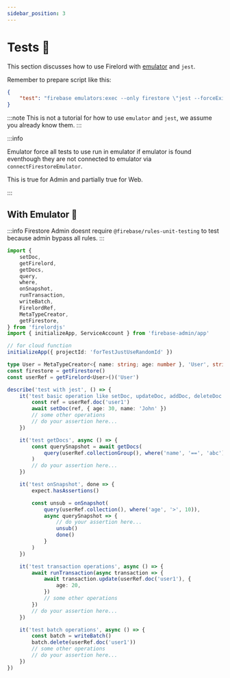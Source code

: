 ```yaml
---
sidebar_position: 3
---
```


# Tests 🧪

This section discusses how to use Firelord with [emulator](https://firebase.google.com/docs/emulator-suite) and `jest`.

Remember to prepare script like this:

```json
{
	"test": "firebase emulators:exec --only firestore \"jest --forceExit\""
}
```

:::note
This is not a tutorial for how to use `emulator` and `jest`, we assume you already know them.
:::


:::info

Emulator force all tests to use run in emulator if emulator is found eventhough they are not connected to emulator via `connectFirestoreEmulator`.

This is true for Admin and partially true for Web.

:::

## With Emulator 🦜

:::info
Firestore Admin doesnt require `@firebase/rules-unit-testing` to test because admin bypass all rules.
:::

```ts
import {
	setDoc,
	getFirelord,
	getDocs,
	query,
	where,
	onSnapshot,
	runTransaction,
	writeBatch,
	FirelordRef,
	MetaTypeCreator,
	getFirestore,
} from 'firelordjs'
import { initializeApp, ServiceAccount } from 'firebase-admin/app'

// for cloud function
initializeApp({ projectId: 'forTestJustUseRandomId' })

type User = MetaTypeCreator<{ name: string; age: number }, 'User', string>
const firestore = getFirestore()
const userRef = getFirelord<User>()('User')

describe('test with jest', () => {
	it('test basic operation like setDoc, updateDoc, addDoc, deleteDoc etc etc', async () => {
		const ref = userRef.doc('user1')
		await setDoc(ref, { age: 30, name: 'John' })
		// some other operations
		// do your assertion here...
	})

	it('test getDocs', async () => {
		const querySnapshot = await getDocs(
			query(userRef.collectionGroup(), where('name', '==', 'abc'))
		)
		// do your assertion here...
	})

	it('test onSnapshot', done => {
		expect.hasAssertions()

		const unsub = onSnapshot(
			query(userRef.collection(), where('age', '>', 10)),
			async querySnapshot => {
				// do your assertion here...
				unsub()
				done()
			}
		)
	})

	it('test transaction operations', async () => {
		await runTransaction(async transaction => {
			await transaction.update(userRef.doc('user1'), {
				age: 20,
			})
			// some other operations
		})
		// do your assertion here...
	})

	it('test batch operations', async () => {
		const batch = writeBatch()
		batch.delete(userRef.doc('user1'))
		// some other operations
		// do your assertion here...
	})
})
```
